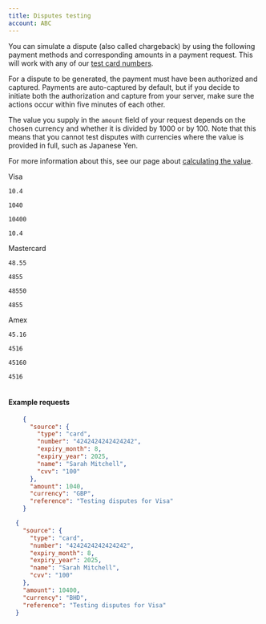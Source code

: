 ```yaml
---
title: Disputes testing
account: ABC
---
```



You can simulate a dispute (also called chargeback) by using the following payment methods and corresponding amounts in a payment request. This will work with any of our [test card numbers](/pages/createpage.action?spaceKey=DRAFT&title=Test+card+numbers).

<TipBox variant="note">

For a dispute to be generated, the payment must have been authorized and captured. Payments are auto-captured by default, but if you decide to initiate both the authorization and capture from your server, make sure the actions occur within five minutes of each other.

</TipBox>

The value you supply in the `amount` field of your request depends on the chosen currency and whether it is divided by 1000 or by 100. Note that this means that you cannot test disputes with currencies where the value is provided in full, such as Japanese Yen.

<TipBox>

For more information about this, see our page about [calculating the value](/display/DOCS/Calculating+the+value).

</TipBox>

<Table>
<TableHead headers={[
  'Payment method',
  'Amount in local currency',
  'Value to supply for USD (will be divided by 100)',
  'Value to supply for BHD (will be divided by 1000)',
  'Dispute reason code triggered'
]} />
<TableBody>
<TableRow>
<TableCell>

Visa

</TableCell>
<TableCell>

`10.4`

</TableCell>
<TableCell>

`1040`

</TableCell>
<TableCell>

`10400`

</TableCell>
<TableCell>

`10.4`

</TableCell>
</TableRow>
<TableRow>
<TableCell>

Mastercard

</TableCell>
<TableCell>

`48.55`

</TableCell>
<TableCell>

`4855`

</TableCell>
<TableCell>

`48550`

</TableCell>
<TableCell>

`4855`

</TableCell>
</TableRow>
<TableRow>
<TableCell>

Amex

</TableCell>
<TableCell>

`45.16`

</TableCell>
<TableCell>

`4516`

</TableCell>
<TableCell>

`45160`

</TableCell>
<TableCell>

`4516`

</TableCell>
</TableRow>
</TableBody>
</Table>

#### Example requests

<tabs>
<tab title="GBP" active>

```json
    {
      "source": {
        "type": "card",
        "number": "4242424242424242",
        "expiry_month": 8,
        "expiry_year": 2025,
        "name": "Sarah Mitchell",
        "cvv": "100"
      },
      "amount": 1040,
      "currency": "GBP",
      "reference": "Testing disputes for Visa"
    }
```

</tab>
<tab title="BHD">

```json
  {
    "source": {
      "type": "card",
      "number": "4242424242424242",
      "expiry_month": 8,
      "expiry_year": 2025,
      "name": "Sarah Mitchell",
      "cvv": "100"
    },
    "amount": 10400,
    "currency": "BHD",
    "reference": "Testing disputes for Visa"
  }
```

</tab>
</tabs>
